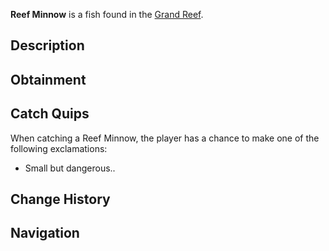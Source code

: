 {{FishInfobox
|image          = Reef Minnow.png
|rarity         = Common
|sea            = First Sea
|location       = [[Grand Reef]]
|sublocation    = Coral Reef
|sources        = Fishing Rod
|radar_location = 
|xp             = 65
|weather        = 
|time           = 
|season         = 
|bait           = Seaweed
|base_weight    = 0.6
|base_value     = 85
|weight_range   = 0.5
|base_chance    = 65
|base_resil     = 90
}}
'''Reef Minnow''' is a {{Rarity|Common}} fish found in the [[Grand Reef]].

== Description ==
{{Description|A quick, small reef fish that swims in tight groups near coral formations. They use their silvery scales and small size to hide from predators, darting between coral branches when threatened.|Bestiary Entry}}

== Obtainment ==
{{Description|Found swimming among shallow coral reefs.|Bestiary Hint}}
{{Fish Availability|
Grand Reef
|top_rods      = 
Rapid Rod\247534.73\200637.82;
Azure Of Lagoon\241897.69\146499.49;
Fang of the Eclipse\240275.41\193815.13;
Champions Rod\240023.77\154658.57;
No-Life Rod\239980.48\212224.66;
Training Rod\211842.11\211842.11;
Flimsy Rod\158625\158625;
Resourceful Rod\230019.52\153399.74;
Fast Rod\213280.97\213280.97;
Seraphic Rod\211389.2\211389.2;
Tempest Rod\216129.78\203940.66;
Depthseeker Rod\238062\165030.98;
Verdant Shear Rod\237320.31\180884.75;
Avalanche Rod\236614.94\148376.09;
Blazebringer Rod\233830.69\170357.73;
Zeus Rod\232392.22\180420.94;
Trident Rod\229054.54\147759.88;
Volcanic Rod\226997.97\137033.9;
Free Spirit Rod\226707.57\147578.89;
Challenger's Rod\222830.86\193487.18;
Rod Of The Depths\207189.06\175853.15;
Rod Of The Forgotten Fang\201476.99\193028.06;
Astralhook Rod\200827.18\90697.98;
Ethereal Prism Rod\199919.72\133779.41;
Rod Of The Exalted One\187948.75\164862.32;
Steady Rod\106800.9\79097.13
|recommended   = No-Life Rod
}}

== Catch Quips ==
When catching a Reef Minnow, the player has a chance to make one of the following exclamations:
* Small but dangerous..

== Change History ==
{{Change History|{{subst:Current Version}}}}

== Navigation ==
{{Fish Navbox|Grand Reef}}